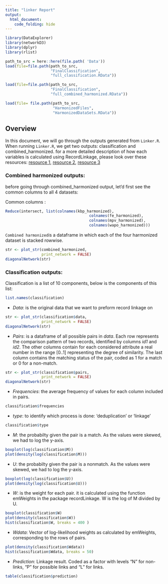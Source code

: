 ```yaml
---
title: "linker Report"
output:
  html_document:
    code_folding: hide
---
```


```r
library(DataExplorer)
library(networkD3)
library(dplyr)
library(rlist)

path_to_src = here::here(file.path( 'Data'))
load(file=file.path(path_to_src,
                    "FinalClassification",
                    "full_classification.RData"))

load(file=file.path(path_to_src,
                    "FinalClassification",
                    "full_combined_harmonized.RData"))

load(file= file.path(path_to_src,
                     "HarmonizedFiles",
                     "HarmonizedDataSets.RData"))
```


## Overview

In this document, we will go through the outputs generated from `Linker.R`.
When running `Linker.R`, we get two outputs: classification and combined_harmonized.
for a more detailed description of how each variables is calculated using RecordLinkage, please look over these resources: [resource 1](https://cran.r-project.org/web/packages/RecordLinkage/RecordLinkage.pdf), [resource 2](http://v-neck.github.io/final/),
[resource 3](https://docs.google.com/presentation/d/19XFzorND9YIxosJm74sgS-We_qJSvCoGWwsGXubt-N0/edit#slide=id.p)


### Combined harmonized outputs:

before going through combined_harmonized output, let'd first see the common columns to all 4 datasets:

Common columns :
```r
Reduce(intersect, list(colnames(kbp_harmonized),
                                     colnames(fe_harmonized),
                                     colnames(mpv_harmonized),
                                     colnames(wapo_harmonized)))
```



`Combined harmonized`is a dataframe in which each of the four harmonized dataset is stacked rowwise.

```r
str <- plot_str(combined_harmonized,
                print_network = FALSE)
diagonalNetwork(str)

```


### Classification outputs:

Classification is a list of 10 components, below is the components of this list:
```r
list.names(classification)
```

* *Data*: is the original data that we want to preform record linkage on
```r
str <- plot_str(classification$data,
                print_network = FALSE)
diagonalNetwork(str)
```

* *Pairs*: is a dataframe of all possible pairs in _data_.
Each row represents the comparison pattern of two records, identified by columns *id1* and *id2*. The other columns contain for each considered attribute a real number in the range [0..1] representing the degree of similarity. The last column
contains the matching status of the pair, coded as 1 for a match or 0 for a non-match.
```r
str <- plot_str(classification$pairs,
                print_network = FALSE)
diagonalNetwork(str)

```


* *Frequencies*: the average frequency of values for each column included in pairs.
```r
classification$frequencies
```

* *type*: to identify which process is done: 'deduplication' or 'linkage'
```r
classification$type
```

* *M*: the probabilty given the pair is a match. 
As the values were skewed, we had to log the y-axis.
```r

boxplot(log(classification$M))
plot(density(log(classification$M)))

```

* *U*: the probabilty given the pair is a nonmatch. 
As the values were skewed, we had to log the y-axis.
```r

boxplot(log(classification$U))
plot(density(log(classification$U)))

```


* *W*: is the weight for each pair. it is calculated using the function emWeights in the package recordLinkage.
W is the log of M divided by U.

```r
boxplot(classification$W)
plot(density(classification$W))
hist(classification$W, breaks = 400 )
```

* *Wdata*: Vector of log-likelihood weights as calculated by emWeights,
corresponding to the rows of pairs.

```r
plot(density(classification$Wdata))
hist(classification$Wdata, breaks = 50)
```


* *Prediction*: Linkage result. Coded as a factor with levels "N" for non-links, "P" for possible links and "L" for links.

```r
table(classification$prediction)
```






